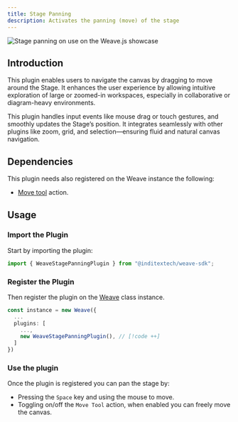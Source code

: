 ```yaml
---
title: Stage Panning
description: Activates the panning (move) of the stage
---
```


![Stage panning on use on the Weave.js showcase](/images/plugins/stage-panning.gif)

## Introduction

This plugin enables users to navigate the canvas by dragging to move around the
Stage. It enhances the user experience by allowing intuitive exploration
of large or zoomed-in workspaces, especially in collaborative or diagram-heavy
environments.

This plugin handles input events like mouse drag or touch gestures, and smoothly
updates the Stage’s position. It integrates seamlessly with other plugins like
zoom, grid, and selection—ensuring fluid and natural canvas navigation.

## Dependencies

This plugin needs also registered on the Weave instance the following:

- [Move tool](/docs/main/build/plugins/move-tool) action.

## Usage

<div className="fd-steps">

<div className="[&_h3]:fd-step">

### Import the Plugin

Start by importing the plugin:

```ts
import { WeaveStagePanningPlugin } from "@inditextech/weave-sdk";
```

</div>

<div className='[&_h3]:fd-step'>

### Register the Plugin

Then register the plugin on the [Weave](/docs/sdk/api-reference/weave) class instance.

```ts
const instance = new Weave({
  ...
  plugins: [
    ...,
    new WeaveStagePanningPlugin(), // [!code ++]
  ]
})
```

</div>

<div className='[&_h3]:fd-step'>

### Use the plugin

Once the plugin is registered you can pan the stage by:

- Pressing the `Space` key and using the mouse to move.
- Toggling on/off the `Move Tool` action, when enabled you can freely move the canvas.

</div>

</div>
